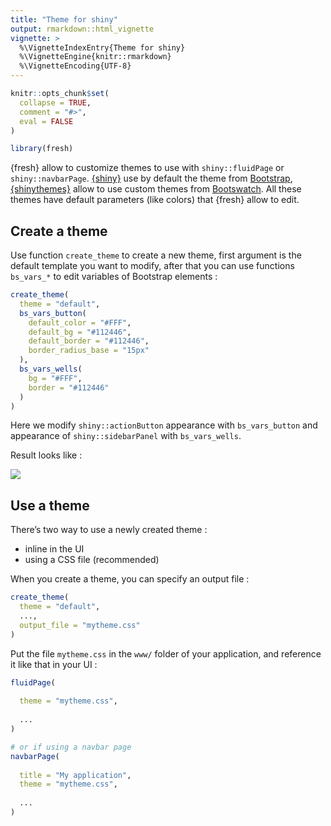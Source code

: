 ```yaml
---
title: "Theme for shiny"
output: rmarkdown::html_vignette
vignette: >
  %\VignetteIndexEntry{Theme for shiny}
  %\VignetteEngine{knitr::rmarkdown}
  %\VignetteEncoding{UTF-8}
---
```


```r
knitr::opts_chunk$set(
  collapse = TRUE,
  comment = "#>",
  eval = FALSE
)
```

```r
library(fresh)
```


{fresh} allow to customize themes to use with `shiny::fluidPage` or `shiny::navbarPage`. [{shiny}](https://github.com/rstudio/shiny) use by default the theme from [Bootstrap](https://getbootstrap.com/docs/3.4/), [{shinythemes}](https://github.com/rstudio/shinythemes) allow to use custom themes from [Bootswatch](https://bootswatch.com/3/). All these themes have default parameters (like colors) that {fresh} allow to edit.


## Create a theme

Use function `create_theme` to create a new theme, first argument is the default template you want to modify, after that you can use functions `bs_vars_*` to edit variables of Bootstrap elements :


```r
create_theme(
  theme = "default",
  bs_vars_button(
    default_color = "#FFF",
    default_bg = "#112446",
    default_border = "#112446",
    border_radius_base = "15px"
  ),
  bs_vars_wells(
    bg = "#FFF",
    border = "#112446"
  )
)
```

Here we modify `shiny::actionButton` appearance with `bs_vars_button` and appearance of `shiny::sidebarPanel` with `bs_vars_wells`.


Result looks like :

![](figures/exemple-shiny.png)



## Use a theme

There's two way to use a newly created theme : 

* inline in the UI
* using a CSS file (recommended)

When you create a theme, you can specify an output file : 

```r
create_theme(
  theme = "default", 
  ...,
  output_file = "mytheme.css"
)
```

Put the file `mytheme.css` in the `www/` folder of your application, and reference it like that in your UI : 

```r
fluidPage(
  
  theme = "mytheme.css",
  
  ...
)

# or if using a navbar page
navbarPage(
  
  title = "My application",
  theme = "mytheme.css",
  
  ...
)
```




